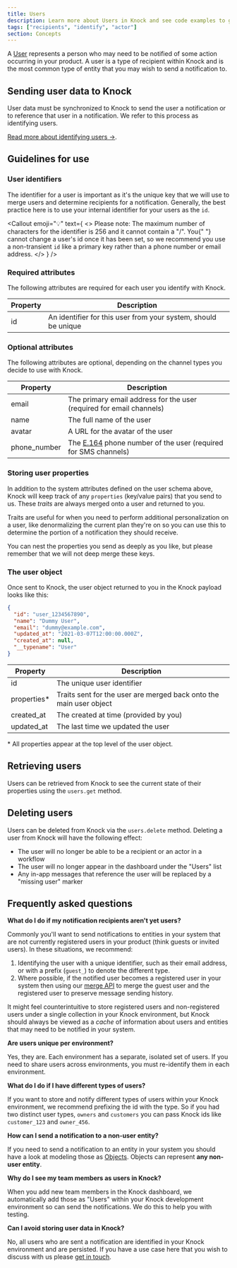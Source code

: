 ```yaml
---
title: Users
description: Learn more about Users in Knock and see code examples to get started.
tags: ["recipients", "identify", "actor"]
section: Concepts
---
```



A [User](/reference#users) represents a person who may need to be notified of some action occurring in your product. A user is a type of recipient within Knock and is the most common type of entity that you may wish to send a notification to.

## Sending user data to Knock

User data must be synchronized to Knock to send the user a notification or to reference that user in a notification. We refer to this process as identifying users.

[Read more about identifying users ->](/managing-recipients/identifying-recipients).

## Guidelines for use

### User identifiers

The identifier for a user is important as it's the unique key that we will use to merge users and determine recipients for a notification. Generally, the best practice here is to use your internal identifier for your users as the `id`.

<Callout
  emoji="💡"
  text={
    <>
      <span className="font-bold">Please note:</span> The maximum number of
      characters for the identifier is 256 and it cannot contain a "/". You{" "}
      <span className="font-bold">cannot change</span> a user's id once it has
      been set, so we recommend you use a non-transient `id` like a primary key
      rather than a phone number or email address.
    </>
  }
/>

### Required attributes

The following attributes are required for each user you identify with Knock.

| Property | Description                                                    |
| -------- | -------------------------------------------------------------- |
| id       | An identifier for this user from your system, should be unique |

### Optional attributes

The following attributes are optional, depending on the channel types you decide to use with Knock.

| Property     | Description                                                                                                      |
| ------------ | ---------------------------------------------------------------------------------------------------------------- |
| email        | The primary email address for the user (required for email channels)                                             |
| name         | The full name of the user                                                                                        |
| avatar       | A URL for the avatar of the user                                                                                 |
| phone_number | The [E.164](https://www.twilio.com/docs/glossary/what-e164) phone number of the user (required for SMS channels) |

### Storing user properties

In addition to the system attributes defined on the user schema above, Knock will keep track of any `properties` (key/value pairs) that you send to us. These _traits_ are always merged onto a user and returned to you.

Traits are useful for when you need to perform additional personalization on a user, like denormalizing the current plan they're on so you can use this to determine the portion of a notification they should receive.

You can nest the properties you send as deeply as you like, but please remember that we will not deep merge these keys.

### The user object

Once sent to Knock, the user object returned to you in the Knock payload looks like this:

```json User object
{
  "id": "user_1234567890",
  "name": "Dummy User",
  "email": "dummy@example.com",
  "updated_at": "2021-03-07T12:00:00.000Z",
  "created_at": null,
  "__typename": "User"
}
```

| Property     | Description                                                        |
| ------------ | ------------------------------------------------------------------ |
| id           | The unique user identifier                                         |
| properties\* | Traits sent for the user are merged back onto the main user object |
| created_at   | The created at time (provided by you)                              |
| updated_at   | The last time we updated the user                                  |

\* All properties appear at the top level of the user object.

## Retrieving users

Users can be retrieved from Knock to see the current state of their properties using the `users.get` method.

<MultiLangCodeBlock snippet="users.get" title="Get a user" />

## Deleting users

Users can be deleted from Knock via the `users.delete` method. Deleting a user from Knock will have the following effect:

- The user will no longer be able to be a recipient or an actor in a workflow
- The user will no longer appear in the dashboard under the "Users" list
- Any in-app messages that reference the user will be replaced by a "missing user" marker

<MultiLangCodeBlock snippet="users.delete" title="Delete a user" />

## Frequently asked questions

**What do I do if my notification recipients aren't yet users?**

Commonly you'll want to send notifications to entities in your system that are not currently registered users in your product (think guests or invited users). In these situations, we recommend:

1. Identifying the user with a unique identifier, such as their email address, or with a prefix (`guest_`) to denote the different type.
2. Where possible, if the notified user becomes a registered user in your system then using our [merge API](#merging-users) to merge the guest user and the registered user to preserve message sending history.

It might feel counterintuitive to store registered users and non-registered users under a single collection in your Knock environment, but Knock should always be viewed as a _cache_ of information about users and entities that may need to be notified in your system.

**Are users unique per environment?**

Yes, they are. Each environment has a separate, isolated set of users. If you need to share users across environments, you must re-identify them in each environment.

**What do I do if I have different types of users?**

If you want to store and notify different types of users within your Knock environment, we recommend prefixing the id with the type. So if you had two distinct user types, `owners` and `customers` you can pass Knock ids like `customer_123` and `owner_456`.

**How can I send a notification to a non-user entity?**

If you need to send a notification to an entity in your system you should have a look at modeling those as [Objects](/send-and-manage-data/objects). Objects can represent **any non-user entity**.

**Why do I see my team members as users in Knock?**

When you add new team members in the Knock dashboard, we automatically add those as "Users" within your Knock development environment so can send the notifications. We do this to help you with testing.

**Can I avoid storing user data in Knock?**

No, all users who are sent a notification are identified in your Knock environment and are persisted. If you have a use case here that you wish to discuss with us please [get in touch](mailto:support@knock.app).

